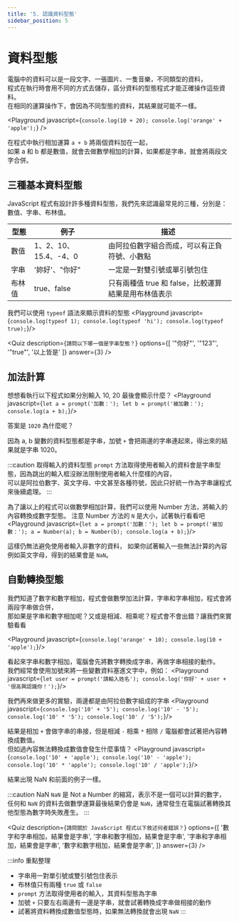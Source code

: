 ```yaml
---
title: '5. 認識資料型態'
sidebar_position: 5
---
```


# 資料型態
電腦中的資料可以是一段文字、一張圖片、一隻音樂，不同類型的資料，<br/>
程式在執行時會用不同的方式去儲存，區分資料的型態程式才能正確操作這些資料。<br/>
在相同的運算操作下，會因為不同型態的資料，其結果就可能不一樣。

<Playground javascript={`
console.log(10 + 20);
console.log('orange' + 'apple');
`} />

在程式中執行相加運算 `a + b` 將兩個資料加在一起，<br/>
如果 a 和 b 都是數值，就會去做數學相加的計算，如果都是字串，就會將兩段文字合併。

## 三種基本資料型態
JavaScript 程式有設計許多種資料型態，我們先來認識最常見的三種，分別是：數值、字串、布林值。

|型態|例子|描述|
|-|-|-|
|數值|1、2、10、15.4、-4、0|由阿拉伯數字組合而成，可以有正負符號、小數點|
|字串|'妳好'、"你好"|一定是一對雙引號或單引號包住|
|布林值  |true、false|只有兩種值 true 和 false，比較運算結果是用布林值表示|

我們可以使用 `typeof` 語法來顯示資料的型態
<Playground javascript={`
console.log(typeof 1);
console.log(typeof 'hi');
console.log(typeof true);
`}/>

<Quiz
  description={`請問以下哪一個是字串型態？`}
  options={[
    '"你好"',
    '"123"',
    '"true"',
    '以上皆是'
  ]}
  answer={3}
/>

## 加法計算
想想看執行以下程式如果分別輸入 10, 20 最後會顯示什麼？
<Playground javascript={`
let a = prompt('加數：');
let b = prompt('被加數：');
console.log(a + b);
`}/>

答案是 `1020` 為什麼呢？

因為 a, b 變數的資料型態都是字串，加號 `+` 會把兩邊的字串連起來，得出來的結果就是字串 1020。

:::caution 取得輸入的資料型態
`prompt` 方法取得使用者輸入的資料會是字串型態，因為跳出的輸入框沒辦法限制使用者輸入什麼樣的內容，<br/>
可以是阿拉伯數字、英文字母、中文甚至各種符號，因此只好統一作為字串讓程式來後續處理。
:::

為了讓以上的程式可以做數學相加計算，我們可以使用 Number 方法，將輸入的內容轉換成數字型態。
注意 Number 方法的 `N` 是大小，試著執行看看吧
<Playground javascript={`
let a = prompt('加數：');
let b = prompt('被加數：');
a = Number(a);
b = Number(b);
console.log(a + b);
`}/>

這樣仍無法避免使用者輸入非數字的資料，
如果你試著輸入一些無法計算的內容例如英文字母，得到的結果會是 `NaN`。

## 自動轉換型態
我們知道了數字和數字相加，程式會做數學加法計算，字串和字串相加，程式會將兩段字串做合併，<br/>
那如果是字串和數字相加呢？又或是相減、相乘呢？程式會不會出錯？讓我們來實驗看看

<Playground javascript={`
console.log('orange' + 10);
console.log(10 + 'apple');
`}/>

看起來字串和數字相加，電腦會先將數字轉換成字串，再做字串相接的動作。<br/>
我們經常會使用加號來將一些變數資料塞進文字中，例如：
<Playground javascript={`
let user = prompt('請輸入姓名');
console.log('你好' + user + '很高興認識你！');
`}/>

我們再來做更多的實驗，兩邊都是由阿拉伯數字組成的字串
<Playground javascript={`
console.log('10' + '5');
console.log('10' - '5');
console.log('10' * '5');
console.log('10' / '5');
`}/>

結果是相加 `+` 會做字串的串接，但是相減 `-` 相乘 `*` 相除 `/` 電腦都會試著把內容轉換成數值。<br/>
但如過內容無法轉換成數值會發生什麼事情？
<Playground javascript={`
console.log('10' + 'apple');
console.log('10' - 'apple');
console.log('10' * 'apple');
console.log('10' / 'apple');
`}/>

結果出現 NaN 和前面的例子一樣。

:::caution NaN
`NaN` 是 Not a Number 的縮寫，表示不是一個可以計算的數字，<br/>
任何和 `NaN` 的資料去做數學運算最後結果仍會是 `NaN`，通常發生在電腦試著轉換其他型態為數字時失敗產生。
:::


<Quiz
  description={`請問關於 JavaScript 程式以下敘述何者錯誤？`}
  options={[
    '數字和字串相加，結果會是字串',
    '字串和數字相加，結果會是字串',
    '字串和字串相加，結果會是字串',
    '數字和數字相加，結果會是字串',
  ]}
  answer={3}
/>

:::info 重點整理
* 字串用一對單引號或雙引號包住表示
* 布林值只有兩種 `true` 或 `false`
* `prompt` 方法取得使用者的輸入，其資料型態為字串
* 加號 `+` 只要左右兩邊有一邊是字串，就會試著轉換成字串做相接的動作
* 試著將資料轉換成數值型態時，如果無法轉換就會出現 `NaN`
:::